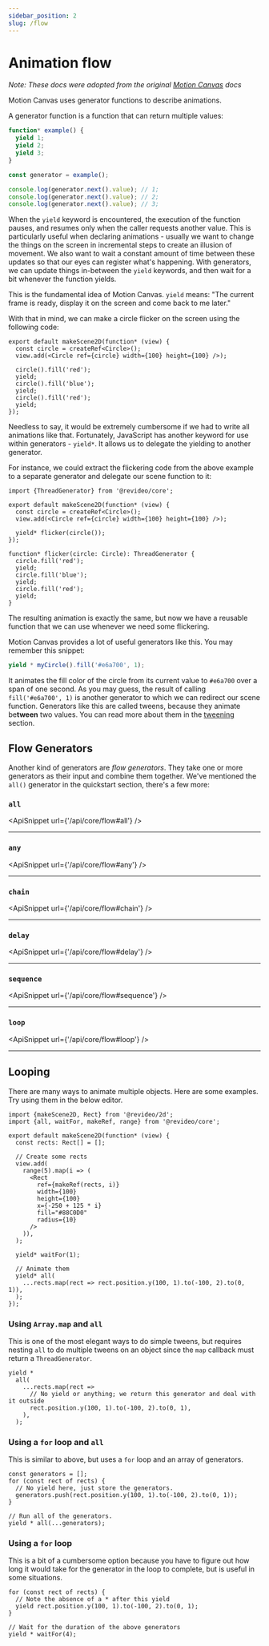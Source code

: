 ```yaml
---
sidebar_position: 2
slug: /flow
---
```



# Animation flow

*Note: These docs were adopted from the original [Motion Canvas](https://motioncanvas.io/docs/) docs*

Motion Canvas uses generator functions to describe animations.

A generator function is a function that can return multiple values:

```ts
function* example() {
  yield 1;
  yield 2;
  yield 3;
}

const generator = example();

console.log(generator.next().value); // 1;
console.log(generator.next().value); // 2;
console.log(generator.next().value); // 3;
```

When the `yield` keyword is encountered, the execution of the function pauses,
and resumes only when the caller requests another value. This is particularly
useful when declaring animations - usually we want to change the things on the
screen in incremental steps to create an illusion of movement. We also want to
wait a constant amount of time between these updates so that our eyes can
register what's happening. With generators, we can update things in-between the
`yield` keywords, and then wait for a bit whenever the function yields.

This is the fundamental idea of Motion Canvas. `yield` means: "The current frame
is ready, display it on the screen and come back to me later."

With that in mind, we can make a circle flicker on the screen using the
following code:

```tsx
export default makeScene2D(function* (view) {
  const circle = createRef<Circle>();
  view.add(<Circle ref={circle} width={100} height={100} />);

  circle().fill('red');
  yield;
  circle().fill('blue');
  yield;
  circle().fill('red');
  yield;
});
```

Needless to say, it would be extremely cumbersome if we had to write all
animations like that. Fortunately, JavaScript has another keyword for use within
generators - `yield*`. It allows us to delegate the yielding to another
generator.

For instance, we could extract the flickering code from the above example to a
separate generator and delegate our scene function to it:

```tsx
import {ThreadGenerator} from '@revideo/core';

export default makeScene2D(function* (view) {
  const circle = createRef<Circle>();
  view.add(<Circle ref={circle} width={100} height={100} />);

  yield* flicker(circle());
});

function* flicker(circle: Circle): ThreadGenerator {
  circle.fill('red');
  yield;
  circle.fill('blue');
  yield;
  circle.fill('red');
  yield;
}
```

The resulting animation is exactly the same, but now we have a reusable function
that we can use whenever we need some flickering.

Motion Canvas provides a lot of useful generators like this. You may remember
this snippet:

```ts
yield * myCircle().fill('#e6a700', 1);
```

It animates the fill color of the circle from its current value to `#e6a700`
over a span of one second. As you may guess, the result of calling
`fill('#e6a700', 1)` is another generator to which we can redirect our scene
function. Generators like this are called tweens, because they animate
be**tween** two values. You can read more about them in the
[tweening](/tweening) section.

## Flow Generators

Another kind of generators are _flow generators_. They take one or more
generators as their input and combine them together. We've mentioned the `all()`
generator in the quickstart section, there's a few more:

### `all`

<ApiSnippet url={'/api/core/flow#all'} />
<hr />

### `any`

<ApiSnippet url={'/api/core/flow#any'} />
<hr />

### `chain`

<ApiSnippet url={'/api/core/flow#chain'} />
<hr />

### `delay`

<ApiSnippet url={'/api/core/flow#delay'} />
<hr />

### `sequence`

<ApiSnippet url={'/api/core/flow#sequence'} />
<hr />

### `loop`

<ApiSnippet url={'/api/core/flow#loop'} />
<hr />

## Looping

There are many ways to animate multiple objects. Here are some examples. Try
using them in the below editor.

```tsx editor ratio=2
import {makeScene2D, Rect} from '@revideo/2d';
import {all, waitFor, makeRef, range} from '@revideo/core';

export default makeScene2D(function* (view) {
  const rects: Rect[] = [];

  // Create some rects
  view.add(
    range(5).map(i => (
      <Rect
        ref={makeRef(rects, i)}
        width={100}
        height={100}
        x={-250 + 125 * i}
        fill="#88C0D0"
        radius={10}
      />
    )),
  );

  yield* waitFor(1);

  // Animate them
  yield* all(
    ...rects.map(rect => rect.position.y(100, 1).to(-100, 2).to(0, 1)),
  );
});
```

### Using `Array.map` and `all`

This is one of the most elegant ways to do simple tweens, but requires nesting
`all` to do multiple tweens on an object since the `map` callback must return a
`ThreadGenerator`.

```tsx
yield *
  all(
    ...rects.map(rect =>
      // No yield or anything; we return this generator and deal with it outside
      rect.position.y(100, 1).to(-100, 2).to(0, 1),
    ),
  );
```

### Using a `for` loop and `all`

This is similar to above, but uses a `for` loop and an array of generators.

```tsx
const generators = [];
for (const rect of rects) {
  // No yield here, just store the generators.
  generators.push(rect.position.y(100, 1).to(-100, 2).to(0, 1));
}

// Run all of the generators.
yield * all(...generators);
```

### Using a `for` loop

This is a bit of a cumbersome option because you have to figure out how long it
would take for the generator in the loop to complete, but is useful in some
situations.

```tsx
for (const rect of rects) {
  // Note the absence of a * after this yield
  yield rect.position.y(100, 1).to(-100, 2).to(0, 1);
}

// Wait for the duration of the above generators
yield * waitFor(4);
```
